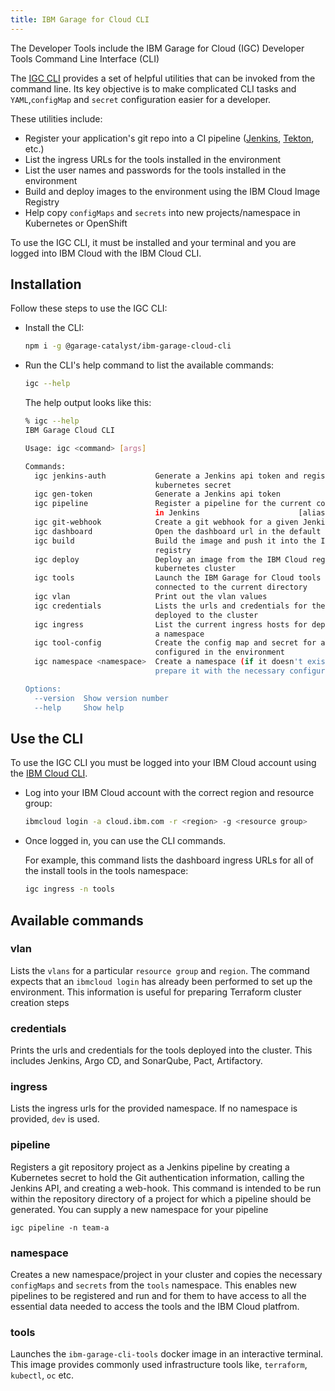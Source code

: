 ```yaml
---
title: IBM Garage for Cloud CLI
---
```


<PageDescription>

The Developer Tools include the IBM Garage for Cloud (IGC) Developer Tools Command Line Interface (CLI)

</PageDescription>

The [IGC CLI](https://github.com/ibm-garage-cloud/ibm-garage-cloud-cli) 
provides a set of helpful utilities that can be invoked from the command line. Its key objective is to make complicated CLI tasks and `YAML`,`configMap` and `secret` configuration easier for a developer.

These utilities include:
- Register your application's git repo into a CI pipeline ([Jenkins](/guides/continuous-integration), [Tekton](/guides/continuous-integration-tekton), etc.)
- List the ingress URLs for the tools installed in the environment
- List the user names and passwords for the tools installed in the environment
- Build and deploy images to the environment using the IBM Cloud Image Registry
- Help copy `configMaps` and `secrets` into new projects/namespace in Kubernetes or OpenShift

To use the IGC CLI, it must be installed and your terminal and you are logged into IBM Cloud with the IBM Cloud CLI.

## Installation

Follow these steps to use the IGC CLI:
- Install the CLI:
    ```bash
    npm i -g @garage-catalyst/ibm-garage-cloud-cli
    ````
- Run the CLI's help command to list the available commands:
    ```bash
    igc --help
    ```

    The help output looks like this:

    ```bash
    % igc --help
    IBM Garage Cloud CLI

    Usage: igc <command> [args]

    Commands:
      igc jenkins-auth           Generate a Jenkins api token and register it as
                                 kubernetes secret
      igc gen-token              Generate a Jenkins api token
      igc pipeline               Register a pipeline for the current code repository
                                 in Jenkins                      [aliases: register]
      igc git-webhook            Create a git webhook for a given Jenkins pipeline
      igc dashboard              Open the dashboard url in the default browser
      igc build                  Build the image and push it into the IBM Cloud
                                 registry
      igc deploy                 Deploy an image from the IBM Cloud registry into a
                                 kubernetes cluster
      igc tools                  Launch the IBM Garage for Cloud tools image
                                 connected to the current directory
      igc vlan                   Print out the vlan values
      igc credentials            Lists the urls and credentials for the tools
                                 deployed to the cluster
      igc ingress                List the current ingress hosts for deployed apps in
                                 a namespace
      igc tool-config            Create the config map and secret for a tool
                                 configured in the environment
      igc namespace <namespace>  Create a namespace (if it doesn't exist) and
                                 prepare it with the necessary configuration

    Options:
      --version  Show version number                                       [boolean]
      --help     Show help
    ```

## Use the CLI

To use the IGC CLI you must be logged into your
IBM Cloud account using the [IBM Cloud CLI](https://cloud.ibm.com/docs/cli "IBM Cloud CLI and Developer Tools").

- Log into your IBM Cloud account with the correct region and resource group:
    ```bash
    ibmcloud login -a cloud.ibm.com -r <region> -g <resource group>
    ```

- Once logged in, you can use the CLI commands.

    For example, this command lists the dashboard ingress URLs for all of the install tools in the tools namespace:

    ```bash
    igc ingress -n tools
    ```

## Available commands

### vlan

Lists the `vlans` for a particular `resource group` and `region`. The command
expects that an `ibmcloud login` has already been performed to set up the
environment. This information is useful for preparing Terraform cluster creation steps

### credentials

Prints the urls and credentials for the tools deployed into the cluster.
This includes Jenkins, Argo CD, and SonarQube, Pact, Artifactory.

### ingress

Lists the ingress urls for the provided namespace. If no namespace
is provided, `dev` is used.

### pipeline

Registers a git repository project as a Jenkins pipeline by creating a Kubernetes secret to hold
the Git authentication information, calling the Jenkins API, and creating a web-hook.
This command is intended to be run within the repository directory of a project for
which a pipeline should be generated. You can supply a new namespace for your pipeline

```
igc pipeline -n team-a
```

### namespace

Creates a new namespace/project in your cluster and copies the necessary `configMaps` and `secrets` from the `tools` namespace.
This enables new pipelines to be registered and run and for them to have access to all the essential data needed to access the tools and the IBM Cloud platfrom.

### tools

Launches the `ibm-garage-cli-tools` docker image in an interactive
terminal. This image provides commonly used infrastructure tools like,
`terraform`, `kubectl`, `oc` etc.
